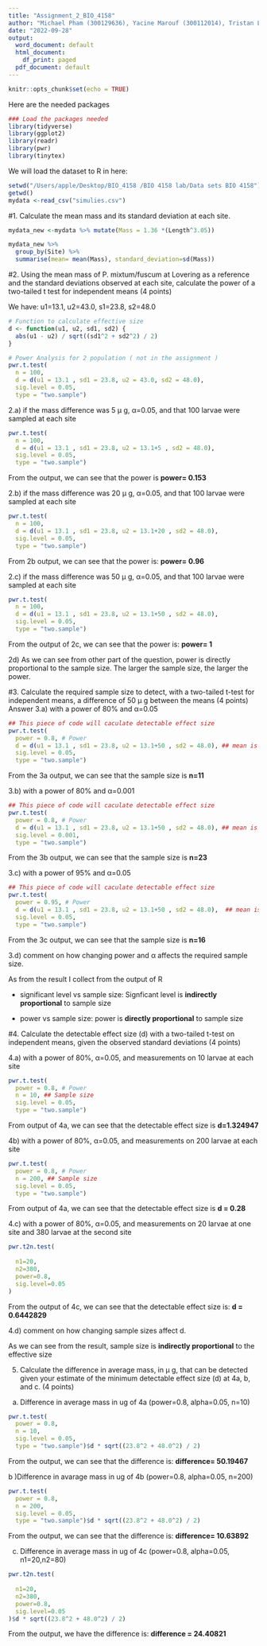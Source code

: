 ```yaml
---
title: "Assignment_2_BIO_4158"
author: "Michael Pham (300129636), Yacine Marouf (300112014), Tristan Lachance (300059877)"
date: "2022-09-28"
output:
  word_document: default
  html_document:
    df_print: paged
  pdf_document: default
---
```


```r
knitr::opts_chunk$set(echo = TRUE)
```


Here are the needed packages
```r

### Load the packages needed
library(tidyverse)
library(ggplot2)
library(readr)
library(pwr)
library(tinytex)
```


We will load the dataset to R in here: 

```r
setwd("/Users/apple/Desktop/BIO_4158 /BIO 4158 lab/Data sets BIO 4158")
getwd()
mydata <-read_csv("simulies.csv")

```

#1. Calculate the mean mass and its standard deviation at each site.


```r

mydata_new <-mydata %>% mutate(Mass = 1.36 *(Length^3.05))

mydata_new %>% 
  group_by(Site) %>% 
  summarise(mean= mean(Mass), standard_deviation=sd(Mass))
```



#2. Using the mean mass of P. mixtum/fuscum at Lovering as a reference and the standard deviations observed at each site, calculate the power of a two-tailed t test for independent means (4 points)

We have: u1=13.1, u2=43.0, s1=23.8, s2=48.0

```r
# Function to calculate effective size 
d <- function(u1, u2, sd1, sd2) {
  abs(u1 - u2) / sqrt((sd1^2 + sd2^2) / 2)
}

# Power Analysis for 2 population ( not in the assignment )
pwr.t.test(
  n = 100,
  d = d(u1 = 13.1 , sd1 = 23.8, u2 = 43.0, sd2 = 48.0),
  sig.level = 0.05,
  type = "two.sample")

```




2.a) if the mass difference was 5 µ g, α=0.05, and that 100 larvae were sampled at each site

```r

pwr.t.test(
  n = 100,
  d = d(u1 = 13.1 , sd1 = 23.8, u2 = 13.1+5 , sd2 = 48.0),
  sig.level = 0.05,
  type = "two.sample")

```


From the output, we can see that the power is **power= 0.153**





2.b) if the mass difference was 20 µ g, α=0.05, and that 100 larvae were sampled at each site

```r
pwr.t.test(
  n = 100,
  d = d(u1 = 13.1 , sd1 = 23.8, u2 = 13.1+20 , sd2 = 48.0),
  sig.level = 0.05,
  type = "two.sample")
```

From 2b output, we can see that the power is: **power= 0.96**

2.c) if the mass difference was 50 µ g, α=0.05, and that 100 larvae were sampled at each site




```r
pwr.t.test(
  n = 100,
  d = d(u1 = 13.1 , sd1 = 23.8, u2 = 13.1+50 , sd2 = 48.0),
  sig.level = 0.05,
  type = "two.sample")
```
From the output of 2c, we can see that the power is: **power= 1**


2d) As we can see from other part of the question, power is directly proportional to the sample size. The larger the sample size, the larger the power. 



#3. Calculate the required sample size to detect, with a two-tailed t-test for independent means, a difference of 50 µ g between the means (4 points)
        Answer
3.a) with a power of 80% and α=0.05

```r
## This piece of code will caculate detectable effect size
pwr.t.test(
  power = 0.8, # Power 
  d = d(u1 = 13.1 , sd1 = 23.8, u2 = 13.1+50 , sd2 = 48.0), ## mean is 50ug
  sig.level = 0.05, 
  type = "two.sample")
```


From the 3a output, we can see that the sample size is **n=11 **




 3.b) with a power of 80% and α=0.001

```r
## This piece of code will caculate detectable effect size
pwr.t.test(
  power = 0.8, # Power 
  d = d(u1 = 13.1 , sd1 = 23.8, u2 = 13.1+50 , sd2 = 48.0), ## mean is 50ug
  sig.level = 0.001, 
  type = "two.sample")
```
From the 3b output, we can see that the sample size is **n=23 **

3.c) with a power of 95% and α=0.05

```r
## This piece of code will caculate detectable effect size
pwr.t.test(
  power = 0.95, # Power 
  d = d(u1 = 13.1 , sd1 = 23.8, u2 = 13.1+50 , sd2 = 48.0),  ## mean is 50ug
  sig.level = 0.05, 
  type = "two.sample")
```

From the 3c output, we can see that the sample size is **n=16**

3.d) comment on how changing power and α affects the required sample size.



As from the result I collect from the output of R \

- significant level vs sample size: Signficant level is **indirectly proportional** to sample size

- power vs sample size: power is **directly proportional** to sample size


#4. Calculate the detectable effect size (d) with a two-tailed t-test on independent means, given the observed standard deviations (4 points)

4.a) with a power of 80%, α=0.05, and measurements on 10 larvae at each site

```r
pwr.t.test(
  power = 0.8, # Power 
  n = 10, ## Sample size 
  sig.level = 0.05, 
  type = "two.sample")

```

From output of 4a, we can see that the detectable effect size is **d=1.324947**



4b) with a power of 80%, α=0.05, and measurements on 200 larvae at each site

```r
pwr.t.test(
  power = 0.8, # Power 
  n = 200, ## Sample size 
  sig.level = 0.05, 
  type = "two.sample")

```

From output of 4a, we can see that the detectable effect size is **d = 0.28**

4.c) with a power of 80%, α=0.05, and measurements on 20 larvae at one site and 380 larvae at the second site

```r
pwr.t2n.test(
  
  n1=20,
  n2=380,
  power=0.8,
  sig.level=0.05
)

```

From the output of 4c, we can see that the detectable effect size is: **d = 0.6442829**


 4.d) comment on how changing sample sizes affect d.


As we can see from the result, sample size is **indirectly proportional** to the effective size





5. Calculate the difference in average mass, in µ g, that can be detected given your estimate of the minimum detectable effect size (d) at 4a, b, and c. (4 points)


a) Difference in average mass in ug of 4a (power=0.8, alpha=0.05, n=10)


```r
pwr.t.test(
  power = 0.8,
  n = 10,
  sig.level = 0.05,
  type = "two.sample")$d * sqrt((23.8^2 + 48.0^2) / 2)
```

From the output, we can see that the difference is: **difference= 50.19467**


b )Difference in avarage mass in ug of 4b (power=0.8, alpha=0.05, n=200)

```r

pwr.t.test(
  power = 0.8,
  n = 200,
  sig.level = 0.05,
  type = "two.sample")$d * sqrt((23.8^2 + 48.0^2) / 2)
```

From the output, we can see that the difference is: **difference= 10.63892**




c) Difference in average mass in ug of 4c (power=0.8, alpha=0.05, n1=20,n2=80)

```r

pwr.t2n.test(
  
  n1=20,
  n2=380,
  power=0.8,
  sig.level=0.05
)$d * sqrt((23.8^2 + 48.0^2) / 2)

```

From the output, we have the difference is: **difference = 24.40821**

